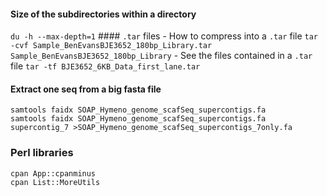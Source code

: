 #### Size of the subdirectories within a directory
`du -h --max-depth=1`
#### `.tar` files
- How to compress into a `.tar` file
`tar -cvf Sample_BenEvansBJE3652_180bp_Library.tar Sample_BenEvansBJE3652_180bp_Library`
- See the files contained in a `.tar` file
`tar -tf BJE3652_6KB_Data_first_lane.tar`

#### Extract one seq from a big fasta file 
```
samtools faidx SOAP_Hymeno_genome_scafSeq_supercontigs.fa
samtools faidx SOAP_Hymeno_genome_scafSeq_supercontigs.fa supercontig_7 >SOAP_Hymeno_genome_scafSeq_supercontigs_7only.fa
```
### Perl libraries
```
cpan App::cpanminus
cpan List::MoreUtils
```
